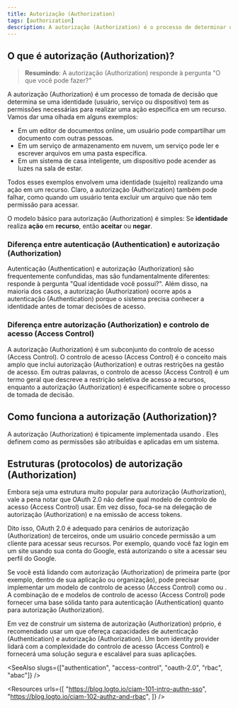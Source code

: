 ```yaml
---
title: Autorização (Authorization)
tags: [authorization]
description: A autorização (Authorization) é o processo de determinar quais ações uma identidade pode realizar em um recurso. É um mecanismo de segurança fundamental para definir e aplicar políticas de acesso.
---
```


## O que é autorização (Authorization)?

> **Resumindo**: A autorização (Authorization) responde à pergunta "O que você pode fazer?"

A autorização (Authorization) é um processo de tomada de decisão que determina se uma identidade (usuário, serviço ou dispositivo) tem as permissões necessárias para realizar uma ação específica em um recurso. Vamos dar uma olhada em alguns exemplos:

- Em um editor de documentos online, um usuário pode compartilhar um documento com outras pessoas.
- Em um serviço de armazenamento em nuvem, um serviço pode ler e escrever arquivos em uma pasta específica.
- Em um sistema de casa inteligente, um dispositivo pode acender as luzes na sala de estar.

Todos esses exemplos envolvem uma identidade (sujeito) realizando uma ação em um recurso. Claro, a autorização (Authorization) também pode falhar, como quando um usuário tenta excluir um arquivo que não tem permissão para acessar.

O modelo básico para autorização (Authorization) é simples: Se **identidade** realiza **ação** em **recurso**, então **aceitar** ou **negar**.

### Diferença entre autenticação (Authentication) e autorização (Authorization)

Autenticação (Authentication) e autorização (Authorization) são frequentemente confundidas, mas são fundamentalmente diferentes: <Ref slug="authentication" /> responde à pergunta "Qual identidade você possui?". Além disso, na maioria dos casos, a autorização (Authorization) ocorre após a autenticação (Authentication) porque o sistema precisa conhecer a identidade antes de tomar decisões de acesso.

### Diferença entre autorização (Authorization) e controlo de acesso (Access Control)

A autorização (Authorization) é um subconjunto do controlo de acesso (Access Control). O controlo de acesso (Access Control) é o conceito mais amplo que inclui autorização (Authorization) e outras restrições na gestão de acesso. Em outras palavras, o controlo de acesso (Access Control) é um termo geral que descreve a restrição seletiva de acesso a recursos, enquanto a autorização (Authorization) é especificamente sobre o processo de tomada de decisão.

## Como funciona a autorização (Authorization)?

A autorização (Authorization) é tipicamente implementada usando <Ref slug="access-control" headingId="access-control-models" />. Eles definem como as permissões são atribuídas e aplicadas em um sistema.

## Estruturas (protocolos) de autorização (Authorization)

Embora <Ref slug="oauth-2.0" /> seja uma estrutura muito popular para autorização (Authorization), vale a pena notar que OAuth 2.0 não define qual modelo de controlo de acesso (Access Control) usar. Em vez disso, foca-se na delegação de autorização (Authorization) e na emissão de access tokens.

Dito isso, OAuth 2.0 é adequado para cenários de autorização (Authorization) de terceiros, onde um usuário concede permissão a um cliente para acessar seus recursos. Por exemplo, quando você faz login em um site usando sua conta do Google, está autorizando o site a acessar seu perfil do Google.

Se você está lidando com autorização (Authorization) de primeira parte (por exemplo, dentro de sua aplicação ou organização), pode precisar implementar um modelo de controlo de acesso (Access Control) como <Ref slug="rbac" /> ou <Ref slug="abac" />. A combinação de <Ref slug="openid-connect" /> e modelos de controlo de acesso (Access Control) pode fornecer uma base sólida tanto para autenticação (Authentication) quanto para autorização (Authorization).

Em vez de construir um sistema de autorização (Authorization) próprio, é recomendado usar um <Ref slug="identity-provider" /> que ofereça capacidades de autenticação (Authentication) e autorização (Authorization). Um bom identity provider lidará com a complexidade do controlo de acesso (Access Control) e fornecerá uma solução segura e escalável para suas aplicações.

<SeeAlso slugs={["authentication", "access-control", "oauth-2.0", "rbac", "abac"]} />

<Resources
  urls={[
    "https://blog.logto.io/ciam-101-intro-authn-sso",
    "https://blog.logto.io/ciam-102-authz-and-rbac",
  ]}
/>